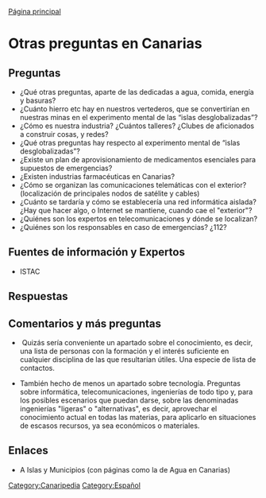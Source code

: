 [[Canaripedia|Página principal]]

= Otras preguntas en Canarias =

== Preguntas  ==

*¿Qué otras preguntas, aparte de las dedicadas a agua, comida, energía y basuras? 
*¿Cuánto hierro etc hay en nuestros vertederos, que se convertirían en nuestras minas en el experimento mental de las “islas desglobalizadas”? 
*¿Cómo es nuestra industria? ¿Cuántos talleres? ¿Clubes de aficionados a construir cosas, y redes? 
*¿Qué otras preguntas hay respecto al experimento mental de “islas desglobalizadas”?
*¿Existe un plan de aprovisionamiento de medicamentos esenciales para supuestos de emergencias?
*¿Existen industrias farmacéuticas en Canarias?
*¿Cómo se organizan las comunicaciones telemáticas con el exterior? (localización de principales nodos de satélite y cables)
*¿Cuánto se tardaría y cómo se establecería una red informática aislada? ¿Hay que hacer algo, o Internet se mantiene, cuando cae el "exterior"?
*¿Quiénes son los expertos en telecomunicaciones y dónde se localizan?
*¿Quiénes son los responsables en caso de emergencias? ¿112?

== Fuentes de información y Expertos ==

* ISTAC

== Respuestas ==

== Comentarios y más preguntas  ==

*&nbsp;Quizás sería conveniente un apartado sobre el conocimiento, es decir, una lista de personas con la formación y el interés suficiente en cualquier disciplina de las que resultarían útiles. Una especie de lista de contactos.

* También hecho de menos un apartado sobre tecnología. Preguntas sobre informática, telecomunicaciones, ingenierías de todo tipo y, para los posibles escenarios que puedan darse, sobre las denominadas ingenierías "ligeras" o "alternativas", es decir, aprovechar el conocimiento actual en todas las materias, para aplicarlo en situaciones de escasos recursos, ya sea económicos o materiales.

== Enlaces ==

* A Islas y Municipios (con páginas como la de Agua en Canarias)

[[Category:Canaripedia]]
[[Category:Español]]